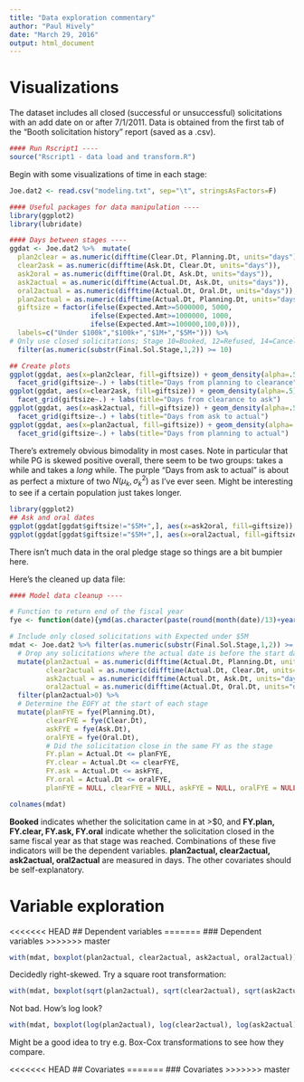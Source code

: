 ```yaml
---
title: "Data exploration commentary"
author: "Paul Hively"
date: "March 29, 2016"
output: html_document
---
```


# Visualizations

The dataset includes all closed (successful or unsuccessful) solicitations with an add date on or after 7/1/2011. Data is obtained from the first tab of the "Booth solicitation history" report (saved as a .csv).

```r
#### Run Rscript1 ----
source("Rscript1 - data load and transform.R")
```

Begin with some visualizations of time in each stage:

```r
Joe.dat2 <- read.csv("modeling.txt", sep="\t", stringsAsFactors=F)

#### Useful packages for data manipulation ----
library(ggplot2)
library(lubridate)

#### Days between stages ----
ggdat <- Joe.dat2 %>%  mutate(
  plan2clear = as.numeric(difftime(Clear.Dt, Planning.Dt, units="days")),
  clear2ask = as.numeric(difftime(Ask.Dt, Clear.Dt, units="days")),
  ask2oral = as.numeric(difftime(Oral.Dt, Ask.Dt, units="days")),
  ask2actual = as.numeric(difftime(Actual.Dt, Ask.Dt, units="days")),
  oral2actual = as.numeric(difftime(Actual.Dt, Oral.Dt, units="days")),
  plan2actual = as.numeric(difftime(Actual.Dt, Planning.Dt, units="days")),
  giftsize = factor(ifelse(Expected.Amt>=5000000, 5000,
                    ifelse(Expected.Amt>=1000000, 1000,
                    ifelse(Expected.Amt>=100000,100,0))),
  labels=c("Under $100k","$100k+","$1M+","$5M+"))) %>%
# Only use closed solicitations; Stage 10=Booked, 12=Refused, 14=Cancelled, etc.
  filter(as.numeric(substr(Final.Sol.Stage,1,2)) >= 10)

## Create plots
ggplot(ggdat, aes(x=plan2clear, fill=giftsize)) + geom_density(alpha=.5) +
  facet_grid(giftsize~.) + labs(title="Days from planning to clearance") + xlim(c(0,1000))
ggplot(ggdat, aes(x=clear2ask, fill=giftsize)) + geom_density(alpha=.5) +
  facet_grid(giftsize~.) + labs(title="Days from clearance to ask")
ggplot(ggdat, aes(x=ask2actual, fill=giftsize)) + geom_density(alpha=.5) +
  facet_grid(giftsize~.) + labs(title="Days from ask to actual")
ggplot(ggdat, aes(x=plan2actual, fill=giftsize)) + geom_density(alpha=.5) +
  facet_grid(giftsize~.) + labs(title="Days from planning to actual")
```

There's extremely obvious bimodality in most cases. Note in particular that while PG is skewed positive overall, there seem to be two groups: takes a while and takes a *long* while. The purple "Days from ask to actual" is about as perfect a mixture of two $N(\mu_{k},\sigma^{2}_{k})$ as I've ever seen. Might be interesting to see if a certain population just takes longer.

```r
library(ggplot2)
## Ask and oral dates
ggplot(ggdat[ggdat$giftsize!="$5M+",], aes(x=ask2oral, fill=giftsize)) + geom_density(alpha=.5) + facet_grid(giftsize~.) + labs(title="Days from ask to oral")
ggplot(ggdat[ggdat$giftsize!="$5M+",], aes(x=oral2actual, fill=giftsize)) + geom_density(alpha=.5) + facet_grid(giftsize~.) + labs(title="Days from oral to actual")
```

There isn't much data in the oral pledge stage so things are a bit bumpier here.

Here's the cleaned up data file:
```r
#### Model data cleanup ----

# Function to return end of the fiscal year
fye <- function(date){ymd(as.character(paste(round(month(date)/13)+year(date),"06","30", sep="-")))}

# Include only closed solicitations with Expected under $5M
mdat <- Joe.dat2 %>% filter(as.numeric(substr(Final.Sol.Stage,1,2)) >= 10 & Expected.Amt<5000000) %>%
  # Drop any solicitations where the actual date is before the start date
  mutate(plan2actual = as.numeric(difftime(Actual.Dt, Planning.Dt, units="days")),
         clear2actual = as.numeric(difftime(Actual.Dt, Clear.Dt, units="days")),
         ask2actual = as.numeric(difftime(Actual.Dt, Ask.Dt, units="days")),
         oral2actual = as.numeric(difftime(Actual.Dt, Oral.Dt, units="days"))) %>%
  filter(plan2actual>0) %>%
  # Determine the EOFY at the start of each stage
  mutate(planFYE = fye(Planning.Dt),
         clearFYE = fye(Clear.Dt),
         askFYE = fye(Ask.Dt),
         oralFYE = fye(Oral.Dt),
         # Did the solicitation close in the same FY as the stage
         FY.plan = Actual.Dt <= planFYE,
         FY.clear = Actual.Dt <= clearFYE,
         FY.ask = Actual.Dt <= askFYE,
         FY.oral = Actual.Dt <= oralFYE,
         planFYE = NULL, clearFYE = NULL, askFYE = NULL, oralFYE = NULL)
```
```r
colnames(mdat)
```

**Booked** indicates whether the solicitation came in at $>$$0, and **FY.plan, FY.clear, FY.ask, FY.oral** indicate whether the solicitation closed in the same fiscal year as that stage was reached. Combinations of these five indicators will be the dependent variables. **plan2actual, clear2actual, ask2actual, oral2actual** are measured in days. The other covariates should be self-explanatory.

# Variable exploration

<<<<<<< HEAD
## Dependent variables
=======
### Dependent variables
>>>>>>> master

```r
with(mdat, boxplot(plan2actual, clear2actual, ask2actual, oral2actual))
```

Decidedly right-skewed. Try a square root transformation:

```r
with(mdat, boxplot(sqrt(plan2actual), sqrt(clear2actual), sqrt(ask2actual), sqrt(oral2actual)))
```

Not bad. How's log look?

```r
with(mdat, boxplot(log(plan2actual), log(clear2actual), log(ask2actual), log(oral2actual)))
```

Might be a good idea to try e.g. Box-Cox transformations to see how they compare.



<<<<<<< HEAD
## Covariates
=======
### Covariates
>>>>>>> master
